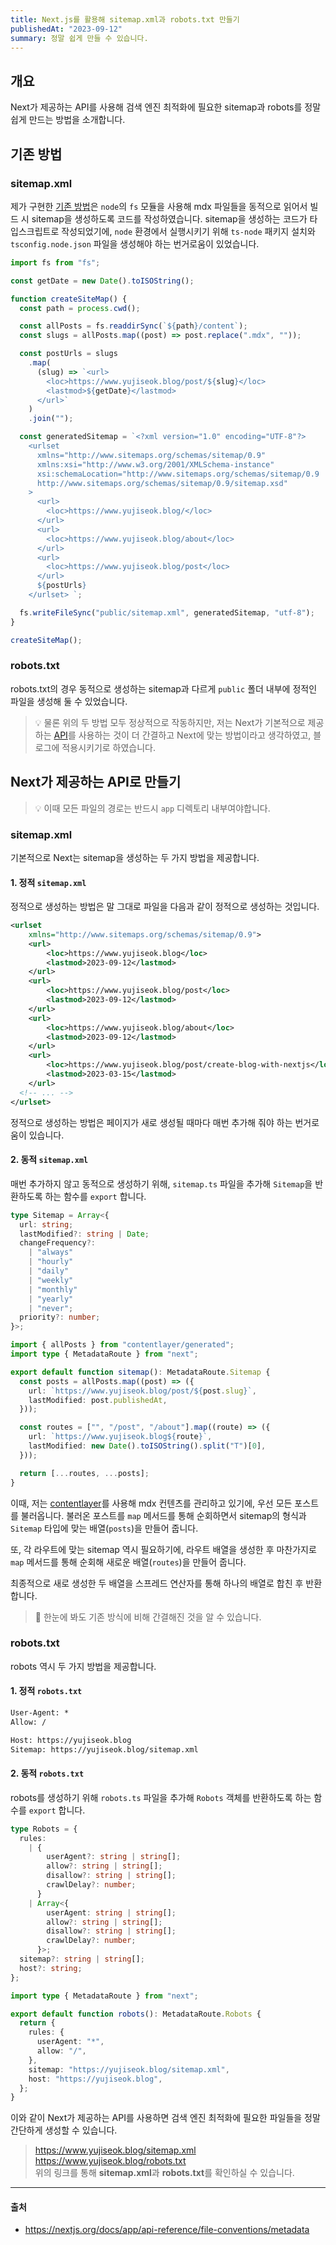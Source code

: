 ```yaml
---
title: Next.js를 활용해 sitemap.xml과 robots.txt 만들기
publishedAt: "2023-09-12"
summary: 정말 쉽게 만들 수 있습니다.
---
```


## 개요

Next가 제공하는 API를 사용해 검색 엔진 최적화에 필요한 sitemap과 robots를 정말 쉽게 만드는 방법을 소개합니다.

## 기존 방법

### sitemap.xml

제가 구현한 [기존 방법](https://yujiseok.blog/post/how-to-improve-seo#%EC%82%AC%EC%9D%B4%ED%8A%B8%EB%A7%B5)은 `node`의 `fs` 모듈을 사용해 mdx 파일들을 동적으로 읽어서 빌드 시 sitemap을 생성하도록 코드를 작성하였습니다.
sitemap을 생성하는 코드가 타입스크립트로 작성되었기에, `node` 환경에서 실행시키기 위해 `ts-node` 패키지 설치와 `tsconfig.node.json` 파일을 생성해야 하는 번거로움이 있었습니다.

```ts title="lib/sitemap.ts"
import fs from "fs";

const getDate = new Date().toISOString();

function createSiteMap() {
  const path = process.cwd();

  const allPosts = fs.readdirSync(`${path}/content`);
  const slugs = allPosts.map((post) => post.replace(".mdx", ""));

  const postUrls = slugs
    .map(
      (slug) => `<url>
        <loc>https://www.yujiseok.blog/post/${slug}</loc>
        <lastmod>${getDate}</lastmod>
      </url>`
    )
    .join("");

  const generatedSitemap = `<?xml version="1.0" encoding="UTF-8"?>
    <urlset
      xmlns="http://www.sitemaps.org/schemas/sitemap/0.9"
      xmlns:xsi="http://www.w3.org/2001/XMLSchema-instance"
      xsi:schemaLocation="http://www.sitemaps.org/schemas/sitemap/0.9 
      http://www.sitemaps.org/schemas/sitemap/0.9/sitemap.xsd"
    >
      <url>
        <loc>https://www.yujiseok.blog/</loc>
      </url>
      <url>
        <loc>https://www.yujiseok.blog/about</loc>
      </url>
      <url>
        <loc>https://www.yujiseok.blog/post</loc>
      </url>
      ${postUrls}
    </urlset> `;

  fs.writeFileSync("public/sitemap.xml", generatedSitemap, "utf-8");
}

createSiteMap();
```

### robots.txt

robots.txt의 경우 동적으로 생성하는 sitemap과 다르게 `public` 폴더 내부에 정적인 파일을 생성해 둘 수 있었습니다.

> 💡 물론 위의 두 방법 모두 정상적으로 작동하지만, 저는 Next가 기본적으로 제공하는 [API](https://nextjs.org/docs/app/api-reference/file-conventions/metadata)를 사용하는 것이 더 간결하고 Next에 맞는 방법이라고 생각하였고,
> 블로그에 적용시키기로 하였습니다.

## Next가 제공하는 API로 만들기

> 💡 이때 모든 파일의 경로는 반드시 `app` 디렉토리 내부여야합니다.

### sitemap.xml

기본적으로 Next는 sitemap을 생성하는 두 가지 방법을 제공합니다.

#### 1. 정적 `sitemap.xml`

정적으로 생성하는 방법은 말 그대로 파일을 다음과 같이 정적으로 생성하는 것입니다.

```xml title="app/sitemap.xml"
<urlset
	xmlns="http://www.sitemaps.org/schemas/sitemap/0.9">
	<url>
		<loc>https://www.yujiseok.blog</loc>
		<lastmod>2023-09-12</lastmod>
	</url>
	<url>
		<loc>https://www.yujiseok.blog/post</loc>
		<lastmod>2023-09-12</lastmod>
	</url>
	<url>
		<loc>https://www.yujiseok.blog/about</loc>
		<lastmod>2023-09-12</lastmod>
	</url>
	<url>
		<loc>https://www.yujiseok.blog/post/create-blog-with-nextjs</loc>
		<lastmod>2023-03-15</lastmod>
	</url>
  <!-- ... -->
</urlset>
```

정적으로 생성하는 방법은 페이지가 새로 생성될 때마다 매번 추가해 줘야 하는 번거로움이 있습니다.

#### 2. 동적 `sitemap.xml`

매번 추가하지 않고 동적으로 생성하기 위해, `sitemap.ts` 파일을 추가해 `Sitemap`을 반환하도록 하는 함수를 `export` 합니다.

```ts title="metadata-interface.d.ts"
type Sitemap = Array<{
  url: string;
  lastModified?: string | Date;
  changeFrequency?:
    | "always"
    | "hourly"
    | "daily"
    | "weekly"
    | "monthly"
    | "yearly"
    | "never";
  priority?: number;
}>;
```

```ts title="app/sitemap.ts"
import { allPosts } from "contentlayer/generated";
import type { MetadataRoute } from "next";

export default function sitemap(): MetadataRoute.Sitemap {
  const posts = allPosts.map((post) => ({
    url: `https://www.yujiseok.blog/post/${post.slug}`,
    lastModified: post.publishedAt,
  }));

  const routes = ["", "/post", "/about"].map((route) => ({
    url: `https://www.yujiseok.blog${route}`,
    lastModified: new Date().toISOString().split("T")[0],
  }));

  return [...routes, ...posts];
}
```

이때, 저는 [contentlayer](https://contentlayer.dev)를 사용해 mdx 컨텐츠를 관리하고 있기에, 우선 모든 포스트를 불러옵니다.
불러온 포스트를 `map` 메서드를 통해 순회하면서 sitemap의 형식과 `Sitemap` 타입에 맞는 배열(`posts`)을 만들어 줍니다.

또, 각 라우트에 맞는 sitemap 역시 필요하기에, 라우트 배열을 생성한 후 마찬가지로 `map` 메서드를 통해 순회해 새로운 배열(`routes`)을 만들어 줍니다.

최종적으로 새로 생성한 두 배열을 스프레드 연산자를 통해 하나의 배열로 합친 후 반환합니다.

> 👀 한눈에 봐도 기존 방식에 비해 간결해진 것을 알 수 있습니다.

### robots.txt

robots 역시 두 가지 방법을 제공합니다.

#### 1. 정적 `robots.txt`

```txt title="app/robots.txt"
User-Agent: *
Allow: /

Host: https://yujiseok.blog
Sitemap: https://yujiseok.blog/sitemap.xml
```

#### 2. 동적 `robots.txt`

robots를 생성하기 위해 `robots.ts` 파일을 추가해 `Robots` 객체를 반환하도록 하는 함수를 `export` 합니다.

```ts title="metadata-interface.d.ts"
type Robots = {
  rules:
    | {
        userAgent?: string | string[];
        allow?: string | string[];
        disallow?: string | string[];
        crawlDelay?: number;
      }
    | Array<{
        userAgent: string | string[];
        allow?: string | string[];
        disallow?: string | string[];
        crawlDelay?: number;
      }>;
  sitemap?: string | string[];
  host?: string;
};
```

```ts title="app/robots.ts"
import type { MetadataRoute } from "next";

export default function robots(): MetadataRoute.Robots {
  return {
    rules: {
      userAgent: "*",
      allow: "/",
    },
    sitemap: "https://yujiseok.blog/sitemap.xml",
    host: "https://yujiseok.blog",
  };
}
```

이와 같이 Next가 제공하는 API를 사용하면 검색 엔진 최적화에 필요한 파일들을 정말 간단하게 생성할 수 있습니다.

> https://www.yujiseok.blog/sitemap.xml  
> https://www.yujiseok.blog/robots.txt  
> 위의 링크를 통해 **sitemap.xml**과 **robots.txt**를 확인하실 수 있습니다.

---

#### 출처

- https://nextjs.org/docs/app/api-reference/file-conventions/metadata
